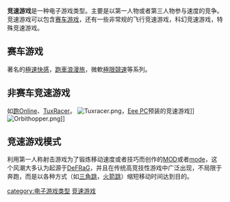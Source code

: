 {{Merge|赛车游戏|time=2022-04-02T12:30:11+00:00}}
{{expand|time=2017-11-29T08:19:53+00:00}}
{{unreferenced|time=2017-11-29T08:19:53+00:00}}
{{noteTA
|G1=Games;
|1=zh-hans:超级跑跑;zh-hk:跑Online;zh-tw:HiYo衝天跑;}}
'''竞速游戏'''是一种电子游戏类型。主要是以第一人物或者第三人物参与速度的竞争。竞速游戏可以包含[[赛车游戏|赛车游戏]]，还有一些非常规的飞行竞速游戏，科幻竞速游戏，特殊竞速游戏。

==赛车游戏==
著名的[[極速快感|極速快感]]，[[跑車浪漫旅系列|跑車浪漫旅]]，微軟[[極限競速系列|極限競速]]等系列。

==非赛车竞速游戏==
如[[跑Online|跑Online]]、[[TuxRacer|TuxRacer]]。
[[File:Tuxracer.png|thumb]]，[[Eee_PC|Eee PC]]预装的竞速游戏]][[File:Orbithopper.png|thumb]]]]


== 竞速游戏模式 ==
利用第一人称射击游戏为了锻炼移动速度或者技巧而创作的[[MOD|MOD]]或者[[游戏模式|mode]]，这个风潮大多认为起源于[[DeFRaG|DeFRaG]]，并且在传统高竞技性游戏中广泛出现，不局限于奔跑，而是以各种方式（如[[三角跳|三角跳]]，[[火箭跳|火箭跳]]）缩短移动时间达到目的。



{{電子遊戲類型}}
[[category:电子游戏类型|category:电子游戏类型]]
[[category:竞速游戏|]]